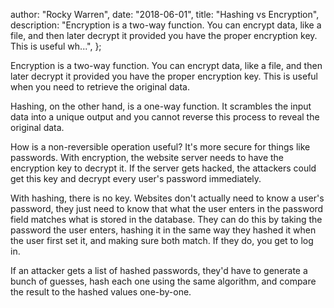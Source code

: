 
  author: "Rocky Warren",
  date: "2018-06-01",
  title: "Hashing vs Encryption",
  description:
    "Encryption is a two-way function. You can encrypt data, like a file, and then later decrypt it provided you have the proper encryption key. This is useful wh...",
};


Encryption is a two-way function. You can encrypt data, like a file, and then later decrypt it provided you have the proper encryption key. This is useful when you need to retrieve the original data.

Hashing, on the other hand, is a one-way function. It scrambles the input data into a unique output and you cannot reverse this process to reveal the original data.

How is a non-reversible operation useful? It's more secure for things like passwords. With encryption, the website server needs to have the encryption key to decrypt it. If the server gets hacked, the attackers could get this key and decrypt every user's password immediately.

With hashing, there is no key. Websites don't actually need to know a user's password, they just need to know that what the user enters in the password field matches what is stored in the database. They can do this by taking the password the user enters, hashing it in the same way they hashed it when the user first set it, and making sure both match. If they do, you get to log in.

If an attacker gets a list of hashed passwords, they'd have to generate a bunch of guesses, hash each one using the same algorithm, and compare the result to the hashed values one-by-one.
